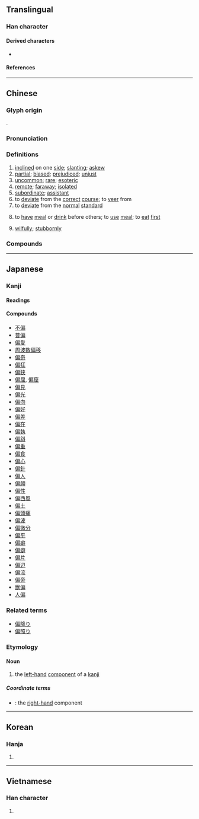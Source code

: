 {{character info/new}}
==Translingual==

===Han character===
{{Han char|rn=9|rad=人|as=09|sn=11|four=23227|canj=OHSB,OISB|ids=⿰亻扁}}

====Derived characters====
* {{l|mul|[[𫣪]], [[𪝹]], [[𫤑]], [[𫣱]]}}

====References====
{{Han ref|kx=0110.160|dkj=00848|dj=0235.100|hdz=10195.100|uh=504F}}

----

==Chinese==
{{zh-forms}}

===Glyph origin===
{{Han etym}}
{{Han compound|人|alt1=亻|扁|ls=psc|c1=s|c2=p}}.

===Pronunciation===
{{zh-pron
|m=piān
|c=pin1
|h=pfs=phiên
|md=piĕng
|mn=phian/phiⁿ/tn:pheⁿ
|mn_note=phian - literary; phiⁿ/pheⁿ - vernacular
|w=1phi
|mc=y
|oc=y
|cat=a,v,adv
}}

===Definitions===
{{zh-hanzi}}

# [[inclined]] on one [[side]]; [[slanting]]; [[askew]]
# [[partial]]; [[biased]]; [[prejudiced]]; [[unjust]]
# [[uncommon]]; [[rare]]; [[esoteric]]
# [[remote]]; [[faraway]]; [[isolated]]
# [[subordinate]]; [[assistant]]
# to [[deviate]] from the [[correct]] [[course]]; to [[veer]] from
# to [[deviate]] from the [[normal]] [[standard]]
# {{lb|zh|humble|dialectal}} to [[have]] [[meal]] or [[drink]] before others; to [[use]] [[meal]]; to [[eat]] [[first]]
# [[wilfully]]; [[stubbornly]]

===Compounds===
{{zh-der|偏頭痛|偏見:bias|偏偏|偏裨|偏險|偏科|偏極光|偏私|偏遠|偏不的|偏盲|偏棲|偏盃|偏殿|一偏之見|偏執症|偏生|偏袒搤腕|偏差|偏激|偏轉軛|偏墜|偏高|偏反|偏蝕|偏諱|偏差者|偏言|偏狹小器|偏才|偏知|偏護|偏析|偏袒|偏手|偏差理論|偏背|偏畸|偏差行為|偏口魚|偏閃|以偏概全|偏向|偏壓|半偏|偏心|偏失|偏安|偏激之詞|偏門|偏離|偏將|偏旁|偏極光鏡|偏好|偏反者|一偏|偏方|喂偏食|偏要|偏聽|偏陪|偏怪題|形聲偏旁|偏振光|偏師|偏室|偏倍|偏低|不偏不倚|偏拉|偏倖|偏愛|偏僻|偏勞|偏宕|不可偏廢|偏廢|吃偏飯|偏阿|偏格|偏錢|偏巧|偏斜|偏袒扼腕|偏濫|偏處|偏重|偏疼|中藥偏方|偏鋒|偏流|偏執|偏誤|偏提|偏待|偏懷|偏狹|偏出|吃偏食|偏角|偏振|偏題|偏枯|偏轉|偏心輪|偏食|偏頗|偏聽偏信|偏癱|偏房|偏光鏡|偏倚|偏光|無偏無倚|有偏|日偏食|磁偏角|拉偏架|日偏蝕|無偏無黨|種族偏見|禍福無偏|打偏手|打過偏手|無黨無偏|無偏無陂|打了偏手|補偏救弊|諧聲偏旁|隔二偏三|偏嵌}}

{{zh-cat|Intermediate|Elementary}}

----

==Japanese==

===Kanji===
{{ja-kanji|grade=c|rs=人09}}

====Readings====
{{ja-readings
|goon=へん
|kanon=へん
|kun=かたよ-る, ひとえ-に<ひとへ-に
}}

====Compounds====
{{der-top}}
* [[不偏]]
* [[普偏]]
* [[偏愛]]
* [[周波数偏移]]
* [[偏奇]]
* [[偏狂]]
* [[偏狭]]
* [[偏屈]], [[偏窟]]
* [[偏見]]
* [[偏光]]
* [[偏向]]
* [[偏好]]
* [[偏差]]
* [[偏在]]
* [[偏執]]
* [[偏斜]]
* [[偏重]]
* [[偏食]]
* [[偏心]]
* [[偏針]]
* [[偏人]]
* [[偏頗]]
* [[偏性]]
* [[偏西風]]
* [[偏土]]
* [[偏頭痛]]
* [[偏波]]
* [[偏微分]]
* [[偏平]]
* [[偏癖]]
* [[偏癖]]
* [[偏片]]
* [[偏辺]]
* [[偏流]]
* [[偏旁]]
* [[獣偏]]
* [[人偏]]
{{der-bottom}}

===Related terms===
* [[偏降り]]
* [[偏照り]]

===Etymology===
{{ja-kanjitab|へん|yomi=o}}

====Noun====
{{ja-noun|へん}}

# the [[left-hand]] [[component]] of a [[kanji]]

=====Coordinate terms=====
* {{ja-r|旁|つくり}}: the [[right-hand]] component

{{C|ja|Chinese character components}}

----

==Korean==

===Hanja===
{{ko-hanja|hangeul=편}}

# {{defn|lang=ko|sort=人09}}

----

==Vietnamese==

===Han character===
{{vi-hantu|[[thiên]], [[xiên]], [[xen]]|rs=人09}}

# {{defn|lang=vi|sort=人09}}